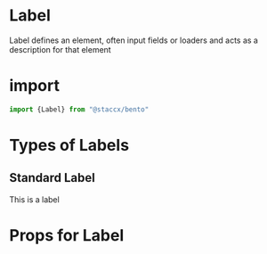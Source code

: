 
<Meta title="Components|Forms/Label" component={Label}/>


# Label
Label defines an element, often input fields or loaders and acts as a description for that element

# import

```javascript
import {Label} from "@staccx/bento"
```

# Types of Labels


## Standard Label

<Preview>
  <Story name="Standard">
   <Label >This is a label</Label>
  </Story>
</Preview>



# Props for Label
<Props of={Label} />
